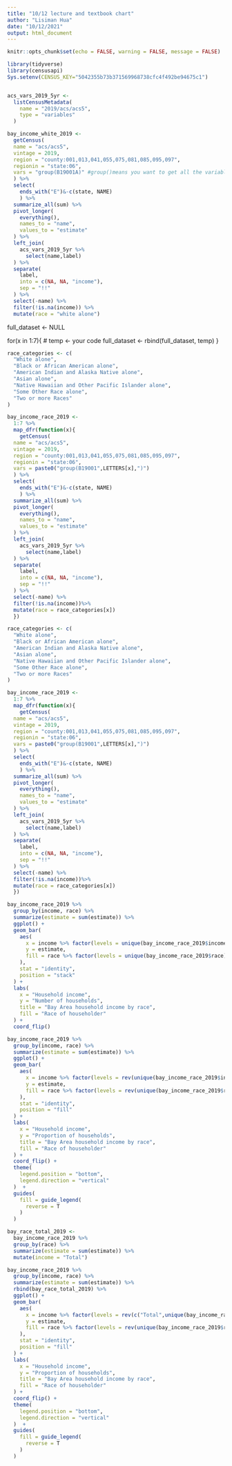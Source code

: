 ```yaml
---
title: "10/12 lecture and textbook chart"
author: "Lisiman Hua"
date: "10/12/2021"
output: html_document
---
```


```r
knitr::opts_chunk$set(echo = FALSE, warning = FALSE, message = FALSE)
```

```r
library(tidyverse)
library(censusapi)
Sys.setenv(CENSUS_KEY="5042355b73b371569968738cfc4f492be94675c1")


acs_vars_2019_5yr <-
  listCensusMetadata(
    name = "2019/acs/acs5",
    type = "variables"
  )
```

```r
bay_income_white_2019 <- 
  getCensus(
  name = "acs/acs5",
  vintage = 2019,
  region = "county:001,013,041,055,075,081,085,095,097", 
  regionin = "state:06",
  vars = "group(B19001A)" #group()means you want to get all the variables in the table
  ) %>%
  select(
    ends_with("E")&-c(state, NAME)
    ) %>%
  summarize_all(sum) %>%
  pivot_longer(
    everything(),
    names_to = "name",
    values_to = "estimate"
  ) %>%
  left_join(
    acs_vars_2019_5yr %>%
      select(name,label)
  ) %>%
  separate(
    label,
    into = c(NA, NA, "income"),
    sep = "!!"
  ) %>%
  select(-name) %>%
  filter(!is.na(income)) %>%
  mutate(race = "white alone")
```


full_dataset <- NULL

for(x in 1:7){
  # temp <- your code
  full_dataset <-
    rbind(full_dataset, temp)
}


```r
race_categories <- c(
  "White alone",
  "Black or African American alone",
  "American Indian and Alaska Native alone",
  "Asian alone",
  "Native Hawaiian and Other Pacific Islander alone",
  "Some Other Race alone",
  "Two or more Races"
)

bay_income_race_2019 <-
  1:7 %>% 
  map_dfr(function(x){
    getCensus(
  name = "acs/acs5",
  vintage = 2019,
  region = "county:001,013,041,055,075,081,085,095,097", 
  regionin = "state:06",
  vars = paste0("group(B19001",LETTERS[x],")") 
  ) %>%
  select(
    ends_with("E")&-c(state, NAME)
    ) %>%
  summarize_all(sum) %>%
  pivot_longer(
    everything(),
    names_to = "name",
    values_to = "estimate"
  ) %>%
  left_join(
    acs_vars_2019_5yr %>%
      select(name,label)
  ) %>%
  separate(
    label,
    into = c(NA, NA, "income"),
    sep = "!!"
  ) %>%
  select(-name) %>%
  filter(!is.na(income))%>%
  mutate(race = race_categories[x])
  })

```
```r
race_categories <- c(
  "White alone",
  "Black or African American alone",
  "American Indian and Alaska Native alone",
  "Asian alone",
  "Native Hawaiian and Other Pacific Islander alone",
  "Some Other Race alone",
  "Two or more Races"
)

bay_income_race_2019 <-
  1:7 %>% 
  map_dfr(function(x){
    getCensus(
  name = "acs/acs5",
  vintage = 2019,
  region = "county:001,013,041,055,075,081,085,095,097", 
  regionin = "state:06",
  vars = paste0("group(B19001",LETTERS[x],")") 
  ) %>%
  select(
    ends_with("E")&-c(state, NAME)
    ) %>%
  summarize_all(sum) %>%
  pivot_longer(
    everything(),
    names_to = "name",
    values_to = "estimate"
  ) %>%
  left_join(
    acs_vars_2019_5yr %>%
      select(name,label)
  ) %>%
  separate(
    label,
    into = c(NA, NA, "income"),
    sep = "!!"
  ) %>%
  select(-name) %>%
  filter(!is.na(income))%>%
  mutate(race = race_categories[x])
  })
```


```r
bay_income_race_2019 %>% 
  group_by(income, race) %>% 
  summarize(estimate = sum(estimate)) %>% 
  ggplot() +
  geom_bar(
    aes(
      x = income %>% factor(levels = unique(bay_income_race_2019$income)),
      y = estimate,
      fill = race %>% factor(levels = unique(bay_income_race_2019$race))
    ),
    stat = "identity",
    position = "stack"
  ) +
  labs(
    x = "Household income",
    y = "Number of households",
    title = "Bay Area household income by race",
    fill = "Race of householder"
  ) +
  coord_flip()
```

```r
bay_income_race_2019 %>% 
  group_by(income, race) %>% 
  summarize(estimate = sum(estimate)) %>% 
  ggplot() +
  geom_bar(
    aes(
      x = income %>% factor(levels = rev(unique(bay_income_race_2019$income))),
      y = estimate,
      fill = race %>% factor(levels = rev(unique(bay_income_race_2019$race)))
    ),
    stat = "identity",
    position = "fill"
  ) +
  labs(
    x = "Household income",
    y = "Proportion of households",
    title = "Bay Area household income by race",
    fill = "Race of householder"
  ) +
  coord_flip() +
  theme(
    legend.position = "bottom",
    legend.direction = "vertical"
  )  +
  guides(
    fill = guide_legend(
      reverse = T
    )
  )
```
```r
bay_race_total_2019 <-
  bay_income_race_2019 %>% 
  group_by(race) %>% 
  summarize(estimate = sum(estimate)) %>% 
  mutate(income = "Total")

bay_income_race_2019 %>% 
  group_by(income, race) %>% 
  summarize(estimate = sum(estimate)) %>% 
  rbind(bay_race_total_2019) %>% 
  ggplot() +
  geom_bar(
    aes(
      x = income %>% factor(levels = rev(c("Total",unique(bay_income_race_2019$income)))),
      y = estimate,
      fill = race %>% factor(levels = rev(unique(bay_income_race_2019$race)))
    ),
    stat = "identity",
    position = "fill"
  ) +
  labs(
    x = "Household income",
    y = "Proportion of households",
    title = "Bay Area household income by race",
    fill = "Race of householder"
  ) +
  coord_flip() +
  theme(
    legend.position = "bottom",
    legend.direction = "vertical"
  )  +
  guides(
    fill = guide_legend(
      reverse = T
    )
  )
```



